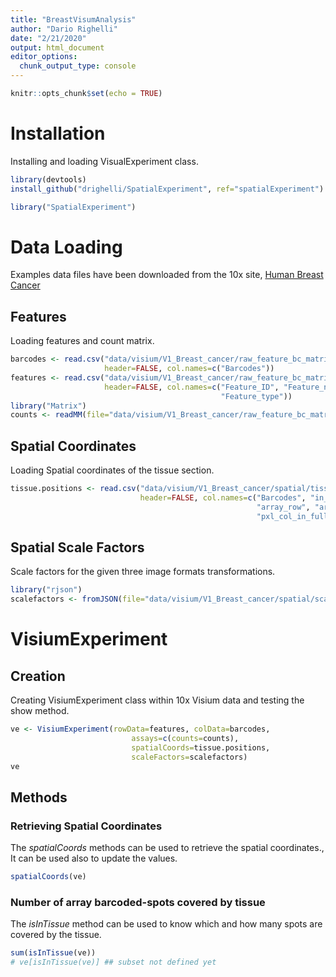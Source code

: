 ```yaml
---
title: "BreastVisumAnalysis"
author: "Dario Righelli"
date: "2/21/2020"
output: html_document
editor_options: 
  chunk_output_type: console
---
```


```r
knitr::opts_chunk$set(echo = TRUE)
```

# Installation

Installing and loading VisualExperiment class.

```r
library(devtools)
install_github("drighelli/SpatialExperiment", ref="spatialExperiment")
```


```r
library("SpatialExperiment")
```


# Data Loading

Examples data files have been downloaded from the 10x site, [Human Breast Cancer](https://support.10xgenomics.com/spatial-gene-expression/datasets/1.1.0/V1_Breast_Cancer_Block_A_Section_1)

## Features

Loading features and count matrix.

```r
barcodes <- read.csv("data/visium/V1_Breast_cancer/raw_feature_bc_matrix/barcodes.tsv", sep="\t", 
                     header=FALSE, col.names=c("Barcodes"))
features <- read.csv("data/visium/V1_Breast_cancer/raw_feature_bc_matrix/features.tsv", sep="\t", 
                     header=FALSE, col.names=c("Feature_ID", "Feature_name", 
                                               "Feature_type"))
library("Matrix")
counts <- readMM(file="data/visium/V1_Breast_cancer/raw_feature_bc_matrix/matrix.mtx")
```

## Spatial Coordinates

Loading Spatial coordinates of the tissue section.

```r
tissue.positions <- read.csv("data/visium/V1_Breast_cancer/spatial/tissue_positions_list.csv", 
                             header=FALSE, col.names=c("Barcodes", "in_tissue", 
                                                       "array_row", "array_col",
                                                       "pxl_col_in_fullres", "pxl_row_in_fullres"))
```

## Spatial Scale Factors

Scale factors for the given three image formats transformations.

```r
library("rjson")
scalefactors <- fromJSON(file="data/visium/V1_Breast_cancer/spatial/scalefactors_json.json")
```


# VisiumExperiment

## Creation

Creating VisiumExperiment class within 10x Visium data and testing the show method.

```r
ve <- VisiumExperiment(rowData=features, colData=barcodes, 
                           assays=c(counts=counts), 
                           spatialCoords=tissue.positions,
                           scaleFactors=scalefactors)
ve
```

## Methods

### Retrieving Spatial Coordinates

The *spatialCoords* methods can be used to retrieve the spatial coordinates., 
It can be used also to update the values.

```r
spatialCoords(ve)
```

### Number of array barcoded-spots covered by tissue

The *isInTissue* method can be used to know which and how many spots are covered
by the tissue.

```r
sum(isInTissue(ve))
# ve[isInTissue(ve)] ## subset not defined yet
```

